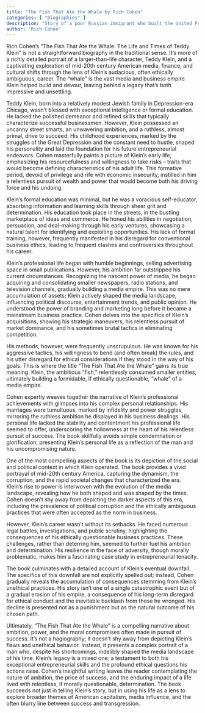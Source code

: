 ```yaml
---
title: "The Fish That Ate the Whale by Rich Cohen"
categories: [ "Biographies" ]
description: "Story of a poor Russian immigrant who built the United Fruit Company empire"
author: "Rich Cohen"
---
```

Rich Cohen's "The Fish That Ate the Whale: The Life and Times of Teddy Klein" is not a straightforward biography in the traditional sense.  It's more of a richly detailed portrait of a larger-than-life character, Teddy Klein, and a captivating exploration of mid-20th century American media, finance, and cultural shifts through the lens of Klein's audacious, often ethically ambiguous, career.  The "whale" is the vast media and business empire Klein helped build and devour, leaving behind a legacy that's both impressive and unsettling.

Teddy Klein, born into a relatively modest Jewish family in Depression-era Chicago, wasn't blessed with exceptional intelligence or formal education. He lacked the polished demeanor and refined skills that typically characterize successful businessmen. However, Klein possessed an uncanny street smarts, an unwavering ambition, and a ruthless, almost primal, drive to succeed. His childhood experiences, marked by the struggles of the Great Depression and the constant need to hustle, shaped his personality and laid the foundation for his future entrepreneurial endeavors.  Cohen masterfully paints a picture of Klein’s early life, emphasizing his resourcefulness and willingness to take risks – traits that would become defining characteristics of his adult life. This formative period, devoid of privilege and rife with economic insecurity, instilled in him a relentless pursuit of wealth and power that would become both his driving force and his undoing.

Klein's formal education was minimal, but he was a voracious self-educator, absorbing information and learning skills through sheer grit and determination.  His education took place in the streets, in the bustling marketplace of ideas and commerce. He honed his abilities in negotiation, persuasion, and deal-making through his early ventures, showcasing a natural talent for identifying and exploiting opportunities.  His lack of formal training, however, frequently manifested in his disregard for conventional business ethics, leading to frequent clashes and controversies throughout his career.

Klein’s professional life began with humble beginnings, selling advertising space in small publications.  However, his ambition far outstripped his current circumstances.  Recognizing the nascent power of media, he began acquiring and consolidating smaller newspapers, radio stations, and television channels, gradually building a media empire. This was no mere accumulation of assets; Klein actively shaped the media landscape, influencing political discourse, entertainment trends, and public opinion.  He understood the power of branding and marketing long before it became a mainstream business practice.  Cohen delves into the specifics of Klein's acquisitions, showing his strategic maneuvers, his relentless pursuit of market dominance, and his sometimes brutal tactics in eliminating competition.

His methods, however, were frequently unscrupulous.  He was known for his aggressive tactics, his willingness to bend (and often break) the rules, and his utter disregard for ethical considerations if they stood in the way of his goals. This is where the title "The Fish That Ate the Whale" gains its true meaning. Klein, the ambitious "fish," relentlessly consumed smaller entities, ultimately building a formidable, if ethically questionable, "whale" of a media empire.

Cohen expertly weaves together the narrative of Klein's professional achievements with glimpses into his complex personal relationships.  His marriages were tumultuous, marked by infidelity and power struggles, mirroring the ruthless ambition he displayed in his business dealings.  His personal life lacked the stability and contentment his professional life seemed to offer, underscoring the hollowness at the heart of his relentless pursuit of success.  The book skillfully avoids simple condemnation or glorification, presenting Klein's personal life as a reflection of the man and his uncompromising nature.

One of the most compelling aspects of the book is its depiction of the social and political context in which Klein operated.  The book provides a vivid portrayal of mid-20th century America, capturing the dynamism, the corruption, and the rapid societal changes that characterized the era. Klein’s rise to power is interwoven with the evolution of the media landscape, revealing how he both shaped and was shaped by the times.  Cohen doesn't shy away from depicting the darker aspects of this era, including the prevalence of political corruption and the ethically ambiguous practices that were often accepted as the norm in business.

However, Klein's career wasn't without its setbacks.  He faced numerous legal battles, investigations, and public scrutiny, highlighting the consequences of his ethically questionable business practices. These challenges, rather than deterring him, seemed to further fuel his ambition and determination.  His resilience in the face of adversity, though morally problematic, makes him a fascinating case study in entrepreneurial tenacity.

The book culminates with a detailed account of Klein's eventual downfall. The specifics of this downfall are not explicitly spelled out; instead, Cohen gradually reveals the accumulation of consequences stemming from Klein’s unethical practices. His story isn't one of a single catastrophic event but of a gradual erosion of his empire, a consequence of his long-term disregard for ethical conduct and the inevitable backlash from those he wronged.  His decline is presented not as a punishment but as the natural outcome of his chosen path.

Ultimately, "The Fish That Ate the Whale" is a compelling narrative about ambition, power, and the moral compromises often made in pursuit of success.  It's not a hagiography; it doesn't shy away from depicting Klein's flaws and unethical behavior.  Instead, it presents a complex portrait of a man who, despite his shortcomings, indelibly shaped the media landscape of his time.  Klein's legacy is a mixed one, a testament to both his exceptional entrepreneurial skills and the profound ethical questions his actions raise. Cohen's insightful writing leaves the reader contemplating the nature of ambition, the price of success, and the enduring impact of a life lived with relentless, if morally questionable, determination.  The book succeeds not just in telling Klein’s story, but in using his life as a lens to explore broader themes of American capitalism, media influence, and the often blurry line between success and transgression.

